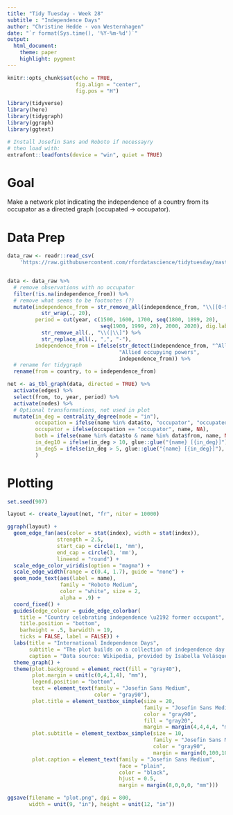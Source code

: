 ```yaml
---
title: "Tidy Tuesday - Week 28"
subtitle : "Independence Days"
author: "Christine Hedde - von Westernhagen"
date: "`r format(Sys.time(), '%Y-%m-%d')`"
output: 
  html_document:
    theme: paper
    highlight: pygment
---
```


```r

knitr::opts_chunk$set(echo = TRUE, 
                      fig.align = "center",
                      fig.pos = "H")

library(tidyverse)
library(here)
library(tidygraph)
library(ggraph)
library(ggtext)

# Install Josefin Sans and Roboto if necessayry
# then load with:
extrafont::loadfonts(device = "win", quiet = TRUE)

```

# Goal

Make a network plot indicating the independence of a country from its occupator as a directed graph (occupated -> occupator).

# Data Prep

```r

data_raw <- readr::read_csv(
    'https://raw.githubusercontent.com/rfordatascience/tidytuesday/master/data/2021/2021-07-06/holidays.csv')


data <- data_raw %>% 
  # remove observations with no occupator
  filter(!is.na(independence_from)) %>% 
  # remove what seems to be footnotes (?)
  mutate(independence_from = str_remove_all(independence_from, "\\[[0-9]+?\\]") %>% 
           str_wrap(., 20),
         period = cut(year, c(1500, 1600, 1700, seq(1800, 1899, 20), 
                              seq(1900, 1999, 20), 2000, 2020), dig.lab = 4) %>% 
           str_remove_all(., "\\(|\\]") %>% 
           str_replace_all(., ",", "-"),
         independence_from = ifelse(str_detect(independence_from, "^Allied.+"),
                                    "Allied occupying powers",
                                    independence_from)) %>% 
  # rename for tidygraph
  rename(from = country, to = independence_from)

net <- as_tbl_graph(data, directed = TRUE) %>% 
  activate(edges) %>% 
  select(from, to, year, period) %>% 
  activate(nodes) %>% 
  # Optional transformations, not used in plot
  mutate(in_deg = centrality_degree(mode = "in"),
         occupation = ifelse(name %in% data$to, "occupator", "occupated"),
         occupator = ifelse(occupation == "occupator", name, NA),
         both = ifelse(name %in% data$to & name %in% data$from, name, NA),
         in_deg10 = ifelse(in_deg > 10, glue::glue("{name} [{in_deg}]"), NA),
         in_deg5 = ifelse(in_deg > 5, glue::glue("{name} [{in_deg}]"), NA),
         )

```

# Plotting

```r

set.seed(907)

layout <- create_layout(net, "fr", niter = 10000)

ggraph(layout) +
  geom_edge_fan(aes(color = stat(index), width = stat(index)),
                strength = 2.5,
                start_cap = circle(1, 'mm'),
                end_cap = circle(3, 'mm'),
                lineend = "round") +
  scale_edge_color_viridis(option = "magma") +
  scale_edge_width(range = c(0.4, 1.7), guide = "none") +
  geom_node_text(aes(label = name), 
                 family = "Roboto Medium",
                 color = "white", size = 2,
                 alpha = .9) +
  coord_fixed() +
  guides(edge_colour = guide_edge_colorbar(
    title = "Country celebrating independence \u2192 former occupant",
    title.position = "bottom",  
    barheight = .5, barwidth = 19,
    ticks = FALSE, label = FALSE)) +
  labs(title = "International Independence Days",
       subtitle = "The plot builds on a collection of independence day celebrations around the world. The relationship between celebrating countries and former occupants is mostly star-shaped around major colonizers like the UK, France, or Spain. Some countries are even celebrating multiple indepence days, others are both celebrators as well as former occupants.",
       caption = "Data source: Wikipedia, provided by Isabella Velásquez | Plot: @christinehvw") +
  theme_graph() +
  theme(plot.background = element_rect(fill = "gray40"),
        plot.margin = unit(c(0,4,1,4), "mm"),
        legend.position = "bottom",
        text = element_text(family = "Josefin Sans Medium", 
                            color = "gray90"),
        plot.title = element_textbox_simple(size = 20, 
                                            family = "Josefin Sans Medium", 
                                            color = "gray90",
                                            fill = "gray20",
                                            margin = margin(4,4,4,4, "mm")),
        plot.subtitle = element_textbox_simple(size = 10, 
                                               family = "Josefin Sans Medium", 
                                               color = "gray90",
                                               margin = margin(0,100,10,4, "mm")),
        plot.caption = element_text(family = "Josefin Sans Medium",
                                    face = "plain",
                                    color = "black",
                                    hjust = 0.5,
                                    margin = margin(8,0,0,0, "mm")))

```


```r
ggsave(filename = "plot.png", dpi = 800,
       width = unit(9, "in"), height = unit(12, "in"))
```


